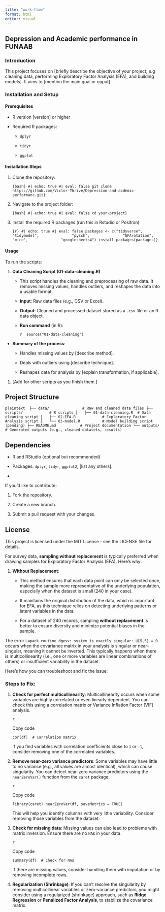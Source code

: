 ```yaml
---
title: "work-flow"
format: html
editor: visual
---
```


## 

## Depression and Academic performance in FUNAAB

### Introduction

This project focuses on \[briefly describe the objective of your project, e.g cleaning data, performing Exploratory Factor Analysis (EFA), and building models\]. It aims to \[mention the main goal or ouput\]

### Installation and Setup

#### Prerequisites

-   R version \[version\] or higher

-   Required R packages:

    -   `dplyr`

    -   `tidyr`

    -   `ggplot`

#### Installation Steps

1.  Clone the repository:

    ```{bash} #| echo: true #| eval: false git clone https://github.com/Victor-Thrive/Depression-and-acdemic-performanc.git}
    ```

2.  Navigate to the project folder:

    ```{bash} #| echo: true #| eval: false cd your-project}
    ```

3.  Install the required R packages (run this in Rstudio or Positron)

    ```{r} #| echo: true #| eval: false packages <- c("tidyverse",               "tidymodel",               "pysch",               "GPArotation",               "mice",               "googlesheets4") install.packages(packages)}
    ```

#### Usage

To run the scripts:

1.  **Data Cleaning Script (01-data-cleaning.R)**
    -   This script handles the cleaning and preprocessing of raw data. It removes missing values, handles outliers, and reshapes the data into a usable format.

    -   **Input**: Raw data files (e.g., CSV or Excel).

    -   **Output**: Cleaned and processed dataset stored as a `.csv` file or an R data object.

    -   **Run command** (in R):

        ```         
        r  source("01-data-cleaning")
        ```

-   **Summary of the process**:

    -   Handles missing values by \[describe method\].

    -   Deals with outliers using \[describe technique\].

    -   Reshapes data for analysis by \[explain transformation, if applicable\].

1.  \[Add for other scripts as you finish them.\]

## Project Structure

```         
plaintext  ├── data/               # Raw and cleaned data files ├── scripts/            # R scripts │   ├── 01-data-cleaning.R  # Data cleaning script │   ├── 02-EFA.R            # Exploratory Factor Analysis script │   └── 03-model.R          # Model building script (pending) ├── README.md           # Project documentation └── outputs/            # Generated outputs (e.g., cleaned datasets, results)
```

## Dependencies

-   R and RStudio (optional but recommended)

-   Packages: `dplyr`, `tidyr`, `ggplot2`, \[list any others\].

-   

If you'd like to contribute:

1.  Fork the repository.

2.  Create a new branch.

3.  Submit a pull request with your changes.

## License

This project is licensed under the MIT License - see the LICENSE file for details.

For survey data, **sampling without replacement** is typically preferred when drawing samples for Exploratory Factor Analysis (EFA). Here’s why:

1.  **Without Replacement**:

    -   This method ensures that each data point can only be selected once, making the sample more representative of the underlying population, especially when the dataset is small (240 in your case).

    -   It maintains the original distribution of the data, which is important for EFA, as this technique relies on detecting underlying patterns or latent variables in the data.

    -   For a dataset of 240 records, sampling **without replacement** is better to ensure diversity and minimize potential biases in the sample.

The error `Lapack routine dgesv: system is exactly singular: U[5,5] = 0` occurs when the covariance matrix in your analysis is singular or near-singular, meaning it cannot be inverted. This typically happens when there is multicollinearity (i.e., one or more variables are linear combinations of others) or insufficient variability in the dataset.

Here’s how you can troubleshoot and fix the issue:

### Steps to Fix:

1.  **Check for perfect multicollinearity**: Multicollinearity occurs when some variables are highly correlated or even linearly dependent. You can check this using a correlation matrix or Variance Inflation Factor (VIF) analysis.

    ```         
    r
    ```

    Copy code

    `cor(df)  # Correlation matrix`

    If you find variables with correlation coefficients close to `1` or `-1`, consider removing one of the correlated variables.

2.  **Remove near-zero variance predictors**: Some variables may have little to no variance (e.g., all values are almost identical), which can cause singularity. You can detect near-zero variance predictors using the `nearZeroVar()` function from the `caret` package.

    ```         
    r
    ```

    Copy code

    `library(caret) nearZeroVar(df, saveMetrics = TRUE)`

    This will help you identify columns with very little variability. Consider removing those variables from the dataset.

3.  **Check for missing data**: Missing values can also lead to problems with matrix inversion. Ensure there are no `NA`s in your data.

    ```         
    r
    ```

    Copy code

    `summary(df)  # Check for NAs`

    If there are missing values, consider handling them with imputation or by removing incomplete rows.

4.  **Regularization (Shrinkage)**: If you can't resolve the singularity by removing multicollinear variables or zero-variance predictors, you might consider using a regularized (shrinkage) approach, such as **Ridge Regression** or **Penalized Factor Analysis**, to stabilize the covariance matrix.
